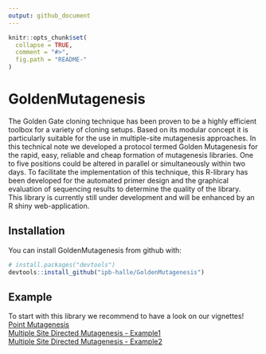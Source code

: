 ```yaml
---
output: github_document
---
```


<!-- README.md is generated from README.Rmd. Please edit that file -->

```r
knitr::opts_chunk$set(
  collapse = TRUE,
  comment = "#>",
  fig.path = "README-"
)
```

# GoldenMutagenesis

The Golden Gate cloning technique has been proven to be a highly efficient toolbox for a variety of cloning setups. Based on its modular concept it is particularly suitable for the use in multiple-site mutagenesis approaches. In this technical note we developed a protocol termed Golden Mutagenesis for the rapid, easy, reliable and cheap formation of mutagenesis libraries. One to five positions could be altered in parallel or simultaneously within two days. To facilitate the implementation of this technique, this R-library has been developed for the automated primer design and the graphical evaluation of sequencing results to determine the quality of the library.    
This library is currently still under development and will be enhanced by an R shiny web-application.   

## Installation

You can install GoldenMutagenesis from github with:

```r
# install.packages("devtools")
devtools::install_github("ipb-halle/GoldenMutagenesis")
```

## Example

To start with this library we recommend to have a look on our vignettes!   
[Point Mutagenesis](https://github.com/ipb-halle/GoldenMutagenesis/blob/master/vignettes/Point_Mutagenesis.md)    \
[Multiple Site Directed Mutagenesis - Example1](https://github.com/ipb-halle/GoldenMutagenesis/blob/master/vignettes/MSD.md)    \
[Multiple Site Directed Mutagenesis - Example2](https://github.com/ipb-halle/GoldenMutagenesis/blob/master/vignettes/MSD2.md)    \
